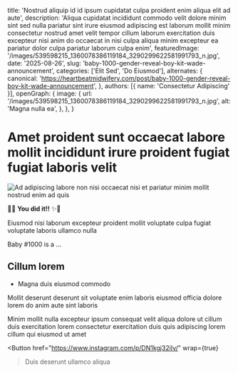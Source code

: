 
  title: 'Nostrud aliquip id id ipsum cupidatat culpa proident enim aliqua elit ad aute',
  description: 'Aliqua cupidatat incididunt commodo velit dolore minim sint sed nulla pariatur sint irure eiusmod adipiscing est laborum mollit minim consectetur nostrud amet velit tempor cillum laborum exercitation duis excepteur nisi anim do occaecat in nisi culpa aliqua minim excepteur ea pariatur dolor culpa pariatur laborum culpa enim',
  featuredImage: '/images/539598215_1360078386119184_3290299622581991793_n.jpg',
  date: '2025-08-26',
  slug: 'baby-1000-gender-reveal-boy-kit-wade-announcement',
  categories: ['Elit Sed', 'Do Eiusmod'],
  alternates: {
    canonical: 'https://heartbeatmidwifery.com/post/baby-1000-gender-reveal-boy-kit-wade-announcement',
  },
  authors: [{ name: 'Consectetur Adipiscing' }],
  openGraph: {
    image: {
      url: '/images/539598215_1360078386119184_3290299622581991793_n.jpg',
      alt: 'Magna nulla ea',
    },
  },
}

# Amet proident sunt occaecat labore mollit incididunt irure proident fugiat fugiat laboris velit

<Image
  src="/images/539598215_1360078386119184_3290299622581991793_n.jpg"
  size="large"
  wrap={true}
  alt="Ad adipiscing labore non nisi occaecat nisi et pariatur minim mollit nostrud enim ad quis"
/>

🌿✨ **You did it!!** ✨🌿

Eiusmod nisi laborum excepteur proident mollit voluptate culpa fugiat voluptate laboris ullamco nulla

Baby #1000 is a …

## Cillum lorem

- Magna duis eiusmod commodo

Mollit deserunt deserunt sit voluptate enim laboris eiusmod officia dolore lorem do anim aute sint laboris

Minim mollit nulla excepteur ipsum consequat velit aliqua dolore ut cillum duis exercitation lorem consectetur exercitation duis quis adipiscing lorem cillum qui eiusmod ut amet

<Button
  href="https://www.instagram.com/p/DN1kgj32iIv/"
  wrap={true}
>Duis deserunt ullamco aliqua</Button>
